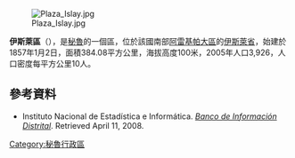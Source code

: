 [[Image:Plaza_Islay.jpg|right]]

'''伊斯萊區'''（{{lang-es|Distrito de Islay}}），是[[秘魯|秘魯]]的一個區，位於該國南部[[阿雷基帕大區|阿雷基帕大區]]的[[伊斯萊省|伊斯萊省]]，始建於1857年1月2日，面積384.08平方公里，海拔高度100米，2005年人口3,926，人口密度每平方公里10人。

==參考資料==
*{{es icon}} Instituto Nacional de Estadística e Informática. ''[https://web.archive.org/web/20080417091049/http://desa.inei.gob.pe/mapas/bid/ Banco de Información Distrital]''. Retrieved April 11, 2008.

{{Peru-geo-stub}}
[[Category:秘魯行政區|Category:秘魯行政區]]